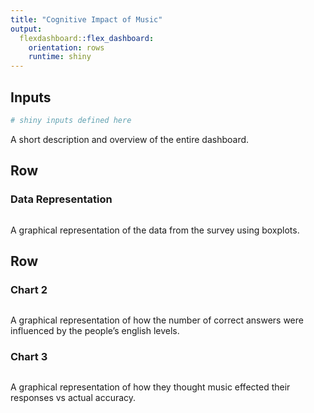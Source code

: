 ```yaml
---
title: "Cognitive Impact of Music"
output: 
  flexdashboard::flex_dashboard:
    orientation: rows
    runtime: shiny
---
```


Inputs {.sidebar}
-------------------------------------

```r
# shiny inputs defined here
```
A short description and overview of the entire dashboard.
    
Row
-------------------------------------
    
### Data Representation
    
```r

```
A graphical representation of the data from the survey using boxplots.
   
Row
-------------------------------------
    
### Chart 2
    
```r

```
A graphical representation of how the number of correct answers were influenced by the people's english levels.
    
### Chart 3

```r

```
A graphical representation of how they thought music effected their responses vs actual accuracy.

